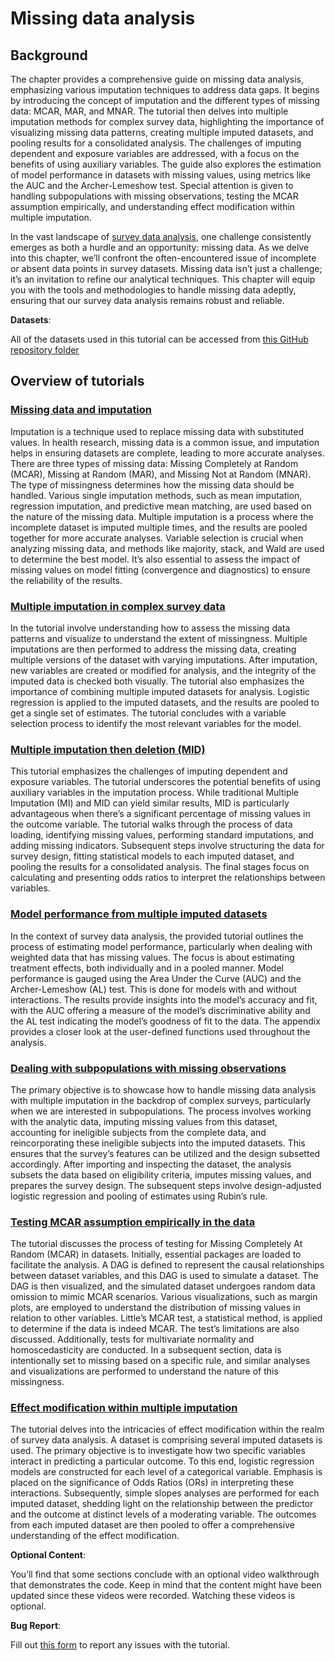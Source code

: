 # Missing data analysis

## Background

The chapter provides a comprehensive guide on missing data analysis, emphasizing various imputation techniques to address data gaps. It begins by introducing the concept of imputation and the different types of missing data: MCAR, MAR, and MNAR. The tutorial then delves into multiple imputation methods for complex survey data, highlighting the importance of visualizing missing data patterns, creating multiple imputed datasets, and pooling results for a consolidated analysis. The challenges of imputing dependent and exposure variables are addressed, with a focus on the benefits of using auxiliary variables. The guide also explores the estimation of model performance in datasets with missing values, using metrics like the AUC and the Archer-Lemeshow test. Special attention is given to handling subpopulations with missing observations, testing the MCAR assumption empirically, and understanding effect modification within multiple imputation. 

::: column-margin
In the vast landscape of [survey data analysis](surveydata.html), one challenge consistently emerges as both a hurdle and an opportunity: missing data. As we delve into this chapter, we'll confront the often-encountered issue of incomplete or absent data points in survey datasets. Missing data isn't just a challenge; it's an invitation to refine our analytical techniques. This chapter will equip you with the tools and methodologies to handle missing data adeptly, ensuring that our survey data analysis remains robust and reliable. 
::: 

::: callout-important
**Datasets**:

All of the datasets used in this tutorial can be accessed from [this GitHub repository folder](https://github.com/ehsanx/EpiMethods/tree/main/Data/missingdata)
:::

## Overview of tutorials

### [Missing data and imputation](missingdata1.html)

Imputation is a technique used to replace missing data with substituted values. In health research, missing data is a common issue, and imputation helps in ensuring datasets are complete, leading to more accurate analyses. There are three types of missing data: Missing Completely at Random (MCAR), Missing at Random (MAR), and Missing Not at Random (MNAR). The type of missingness determines how the missing data should be handled. Various single imputation methods, such as mean imputation, regression imputation, and predictive mean matching, are used based on the nature of the missing data. Multiple imputation is a process where the incomplete dataset is imputed multiple times, and the results are pooled together for more accurate analyses. Variable selection is crucial when analyzing missing data, and methods like majority, stack, and Wald are used to determine the best model. It's also essential to assess the impact of missing values on model fitting (convergence and diagnostics) to ensure the reliability of the results.

### [Multiple imputation in complex survey data](missingdata2.html)

In the tutorial involve understanding how to assess the missing data patterns and visualize to understand the extent of missingness. Multiple imputations are then performed to address the missing data, creating multiple versions of the dataset with varying imputations. After imputation, new variables are created or modified for analysis, and the integrity of the imputed data is checked both visually. The tutorial also emphasizes the importance of combining multiple imputed datasets for analysis. Logistic regression is applied to the imputed datasets, and the results are pooled to get a single set of estimates. The tutorial concludes with a variable selection process to identify the most relevant variables for the model. 

### [Multiple imputation then deletion (MID)](missingdata2.html)

This tutorial emphasizes the challenges of imputing dependent and exposure variables. The tutorial underscores the potential benefits of using auxiliary variables in the imputation process. While traditional Multiple Imputation (MI) and MID can yield similar results, MID is particularly advantageous when there's a significant percentage of missing values in the outcome variable. The tutorial walks through the process of data loading, identifying missing values, performing standard imputations, and adding missing indicators. Subsequent steps involve structuring the data for survey design, fitting statistical models to each imputed dataset, and pooling the results for a consolidated analysis. The final stages focus on calculating and presenting odds ratios to interpret the relationships between variables.

### [Model performance from multiple imputed datasets](missingdata4.html)

In the context of survey data analysis, the provided tutorial outlines the process of estimating model performance, particularly when dealing with weighted data that has missing values. The focus is about estimating treatment effects, both individually and in a pooled manner. Model performance is gauged using the Area Under the Curve (AUC) and the Archer-Lemeshow (AL) test. This is done for models with and without interactions. The results provide insights into the model's accuracy and fit, with the AUC offering a measure of the model's discriminative ability and the AL test indicating the model's goodness of fit to the data. The appendix provides a closer look at the user-defined functions used throughout the analysis.

### [Dealing with subpopulations with missing observations](missingdata5.html)

The primary objective is to showcase how to handle missing data analysis with multiple imputation in the backdrop of complex surveys, particularly when we are interested in subpopulations. The process involves working with the analytic data, imputing missing values from this dataset, accounting for ineligible subjects from the complete data, and reincorporating these ineligible subjects into the imputed datasets. This ensures that the survey's features can be utilized and the design subsetted accordingly. After importing and inspecting the dataset, the analysis subsets the data based on eligibility criteria, imputes missing values, and prepares the survey design. The subsequent steps involve design-adjusted logistic regression and pooling of estimates using Rubin's rule. 

### [Testing MCAR assumption empirically in the data](missingdata6.html)

The tutorial discusses the process of testing for Missing Completely At Random (MCAR) in datasets. Initially, essential packages are loaded to facilitate the analysis. A DAG is defined to represent the causal relationships between dataset variables, and this DAG is used to simulate a dataset. The DAG is then visualized, and the simulated dataset undergoes random data omission to mimic MCAR scenarios. Various visualizations, such as margin plots, are employed to understand the distribution of missing values in relation to other variables. Little's MCAR test, a statistical method, is applied to determine if the data is indeed MCAR. The test's limitations are also discussed. Additionally, tests for multivariate normality and homoscedasticity are conducted. In a subsequent section, data is intentionally set to missing based on a specific rule, and similar analyses and visualizations are performed to understand the nature of this missingness.

### [Effect modification within multiple imputation](missingdata7.html)

The tutorial delves into the intricacies of effect modification within the realm of survey data analysis. A dataset is comprising several imputed  datasets is used. The primary objective is to investigate how two specific variables interact in predicting a particular outcome. To this end, logistic regression models are constructed for each level of a categorical variable. Emphasis is placed on the significance of Odds Ratios (ORs) in interpreting these interactions. Subsequently, simple slopes analyses are performed for each imputed dataset, shedding light on the relationship between the predictor and the outcome at distinct levels of a moderating variable. The outcomes from each imputed dataset are then pooled to offer a comprehensive understanding of the effect modification. 

::: callout-tip
**Optional Content**:

You'll find that some sections conclude with an optional video walkthrough that demonstrates the code. Keep in mind that the content might have been updated since these videos were recorded. Watching these videos is optional.
:::

::: callout-warning
**Bug Report**:

Fill out [this form](https://forms.gle/YSwuiebtb1E9wjHu9) to report any issues with the tutorial.
:::
